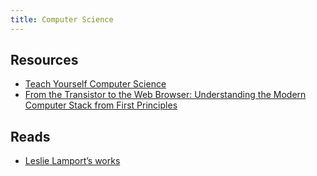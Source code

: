 ```yaml
---
title: Computer Science
---
```


## Resources

- [Teach Yourself Computer Science](https://teachyourselfcs.com/)
- [From the Transistor to the Web Browser: Understanding the Modern Computer Stack from First Principles](https://github.com/geohot/fromthetransistor)

## Reads

- [Leslie Lamport's works](https://lamport.azurewebsites.net/pubs/pubs.html?from=https://research.microsoft.com/users/lamport/pubs/pubs.html&type=path)



